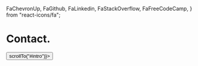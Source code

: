   FaChevronUp,
  FaGithub,
  FaLinkedin,
  FaStackOverflow,
  FaFreeCodeCamp,
} from "react-icons/fa";

<div className="contact">
  <h1>
    Contact<span>.</span>
  </h1>
</div>

<div className="footer">
  <button onClick={() => scrollTo("#intro")}>
    <FaChevronUp size="4em" />
  </button>
  <br />
  <a
    href="https://www.linkedin.com/in/marius-adam-3804571a8/"
    target="_blank"
    rel="noopener noreferrer"
  >
    <FaLinkedin size="3em" />
  </a>
  <a
    href="https://github.com/Marius-Adam"
    target="_blank"
    rel="noopener noreferrer"
  >
    <FaGithub size="3em" />
  </a>
  <a
    href="https://www.freecodecamp.org/mcadam1"
    target="_blank"
    rel="noopener noreferrer"
  >
    <FaFreeCodeCamp size="3em" />
  </a>
  <a
    href="https://stackoverflow.com/users/13433802/mcadam"
    target="_blank"
    rel="noopener noreferrer"
  >
    <FaStackOverflow size="3em" />
  </a>
</div>
